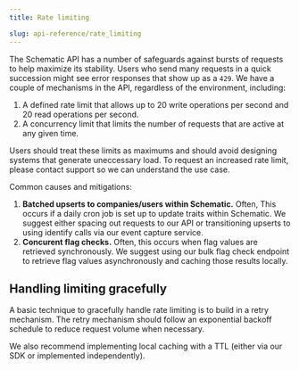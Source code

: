 ```yaml
---
title: Rate limiting

slug: api-reference/rate_limiting
---
```



The Schematic API has a number of safeguards against bursts of requests to help maximize its stability. Users who send many requests in a quick succession might see error responses that show up as a `429`. We have a couple of mechanisms in the API, regardless of the environment, including:

1. A defined rate limit that allows up to 20 write operations per second and 20 read operations per second.
2. A concurrency limit that limits the number of requests that are active at any given time.

Users should treat these limits as maximums and should avoid designing systems that generate uneccessary load. To request an increased rate limit, please contact support so we can understand the use case.

Common causes and mitigations:
1. **Batched upserts to companies/users within Schematic.** Often, This occurs if a daily cron job is set up to update traits within Schematic. We suggest either spacing out requests to our API or transitioning upserts to using identify calls via our event capture service.
2. **Concurent flag checks.** Often, this occurs when flag values are retrieved synchronously. We suggest using our bulk flag check endpoint to retrieve flag values asynchronously and caching those results locally.

## Handling limiting gracefully

A basic technique to gracefully handle rate limiting is to build in a retry mechanism. The retry mechanism should follow an exponential backoff schedule to reduce request volume when necessary. 

We also recommend implementing local caching with a TTL (either via our SDK or implemented independently).